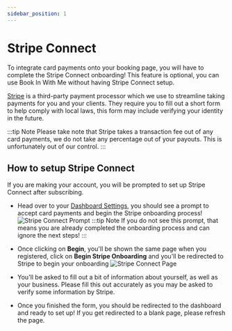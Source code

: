 ```yaml
---
sidebar_position: 1
---
```


# Stripe Connect

To integrate card payments onto your booking page, you will have to complete the Stripe Connect onboarding! This feature is optional, you can use Book In With Me without having Stripe Connect setup.

[Stripe](https://stripe.com) is a third-party payment processor which we use to streamline taking payments for you and your clients. They require you to fill out a short form to help comply with local laws, this form may include verifying your identity in the future. 

:::tip Note
Please take note that Stripe takes a transaction fee out of any card payments, we do not take any percentage out of your payouts. This is unfortunately out of our control.
:::

## How to setup Stripe Connect
If you are making your account, you will be prompted to set up Stripe Connect after subscribing.
- Head over to your [Dashboard Settings](https://bookinwith.me/dashboard/settings), you should see a prompt to accept card payments and begin the Stripe onboarding process! 
![Stripe Connect Prompt](./img/stripe-connect-prompt.png)
:::tip Note
If you do not see this prompt, that means you are already completed the onboarding process and can ignore the next steps!
:::

- Once clicking on **Begin**, you'll be shown the same page when you registered, click on **Begin Stripe Onboarding** and you'll be redirected to Stripe to begin your onboarding
![Stripe Connect Page](./img/stripe-connect-page.png)

- You'll be asked to fill out a bit of information about yourself, as well as your business. Please fill this out accurately as you may be asked to verify some information by Stripe.

- Once you finished the form, you should be redirected to the dashboard and ready to set up! If you get redirected to a blank page, please refresh the page.